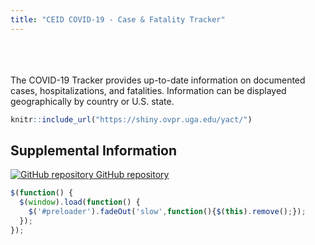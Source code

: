 ```yaml
---
title: "CEID COVID-19 - Case & Fatality Tracker"
---
```



<p id="disclaimer"></p>

<br><br><br>The COVID-19 Tracker provides up-to-date information on documented cases, hospitalizations, and fatalities. Information can be displayed geographically by country or U.S. state.

<div id="preloader"></div>

```r
knitr::include_url("https://shiny.ovpr.uga.edu/yact/")
```
<!-- <script>iFrameResize({ log: false }, '#nCov-tracker')</script> -->


## Supplemental Information

<div class="container-frames">

<!-- Supplemental information: [html]() -->

<!-- Preprint: [download]() -->

<p>
  <a href="https://github.com/CEIDatUGA/COVID-shiny-tracker" target="_blank">
    <img src="images/GitHub-Mark-64px.png" id="github-icon" alt="GitHub repository"/>
    GitHub repository
  </a>
</p>

</div>

<!--Preloader code:-->
```js
$(function() {
  $(window).load(function() {
    $('#preloader').fadeOut('slow',function(){$(this).remove();});
  });
});
```